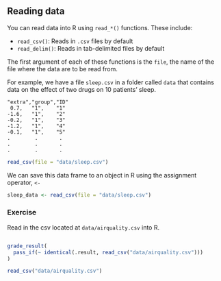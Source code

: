 ## Reading data

You can read data into R using `read_*()` functions. These include:

* `read_csv()`: Reads in `.csv` files by default
* `read_delim()`: Reads in tab-delimited files by default

The first argument of each of these functions is the `file`, the name of the file where the data are to be read from. 

For example, we have a file `sleep.csv` in a folder called `data` that contains data on the effect of two drugs on 10 patients' sleep.

```
"extra","group","ID"
 0.7,   "1",    "1"
-1.6,   "1",    "2"
-0.2,   "1",    "3"
-1.2,   "1",    "4"
-0.1,   "1",    "5"
.        .       . 
.        .       . 
.        .       . 
```

```r
read_csv(file = "data/sleep.csv")
```

We can save this data frame to an object in R using the assignment operator, `<-`

```r
sleep_data <- read_csv(file = "data/sleep.csv")
```

### Exercise

Read in the csv located at `data/airquality.csv` into R.

```r

```

```r
grade_result(
  pass_if(~ identical(.result, read_csv("data/airquality.csv")))
)
```

```r
read_csv("data/airquality.csv")
```





